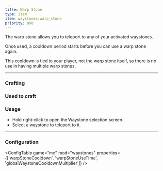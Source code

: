 ```yaml
---
title: Warp Stone
type: item
item: waystones:warp_stone
priority: 990
---
```


The warp stone allows you to teleport to any of your activated waystones.

Once used, a cooldown period starts before you can use a warp stone again. 

This cooldown is tied to your player, not the warp stone itself, so there is no use in having multiple warp stones.

---

### Crafting

<CraftingRecipe recipe="waystones:warp_stone"/>

### Used to craft

<CraftingRecipe recipe="waystones:waystone"/>
<CraftingRecipe recipe="waystones:sharestone"/>
<CraftingRecipe recipe="waystones:portstone"/>

### Usage

- Hold right-click to open the Waystone selection screen.
- Select a waystone to teleport to it.

---

### Configuration

<ConfigTable game="mc" mod="waystones" properties={['warpStoneCooldown', 'warpStoneUseTime', 'globalWaystoneCooldownMultiplier']} />